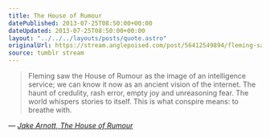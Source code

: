 ```yaml
---
title: The House of Rumour
datePublished: 2013-07-25T08:50:00+00:00
dateUpdated: 2013-07-25T08:50:00+00:00
layout: "../../../layouts/posts/quote.astro"
originalUrl: https://stream.anglepoised.com/post/56412549894/fleming-saw-the-house-of-rumour-as-the-image-of-an
source: tumblr stream
---
```


> Fleming saw the House of Rumour as the image of an intelligence service; we can know it now as an ancient vision of the internet. The haunt of credulity, rash error, empty joy and unreasoning fear. The world whispers stories to itself. This is what conspire means: to breathe with.

— <cite>[Jake Arnott, _The House of Rumour_](https://www.goodreads.com/book/show/13608990-the-house-of-rumour)</cite>
